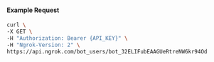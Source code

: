 
#### Example Request

```bash
curl \
-X GET \
-H "Authorization: Bearer {API_KEY}" \
-H "Ngrok-Version: 2" \
https://api.ngrok.com/bot_users/bot_32ELIFubEAAGUeRtreNW6kr94Od
```
